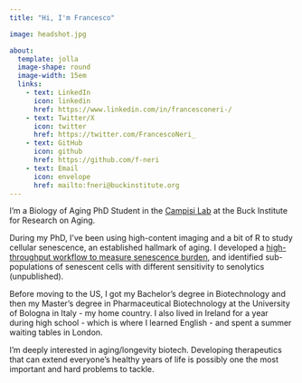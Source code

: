 ```yaml
---
title: "Hi, I'm Francesco"

image: headshot.jpg

about:
  template: jolla
  image-shape: round
  image-width: 15em
  links: 
    - text: LinkedIn
      icon: linkedin
      href: https://www.linkedin.com/in/francesconeri-/
    - text: Twitter/X
      icon: twitter
      href: https://twitter.com/FrancescoNeri_
    - text: GitHub
      icon: github
      href: https://github.com/f-neri
    - text: Email
      icon: envelope
      href: mailto:fneri@buckinstitute.org
---
```


I'm a Biology of Aging PhD Student in the [Campisi Lab](https://www.buckinstitute.org/lab/campisi-lab/) at the Buck Institute for Research on Aging.

During my PhD, I've been using high-content imaging and a bit of R to study cellular senescence, an established hallmark of aging. I developed a [high-throughput workflow to measure senescence burden](https://pubmed.ncbi.nlm.nih.gov/38187756/), and identified sub-populations of senescent cells with different sensitivity to senolytics (unpublished).

Before moving to the US, I got my Bachelor's degree in Biotechnology and then my Master's degree in Pharmaceutical Biotechnology at the University of Bologna in Italy - my home country. I also lived in Ireland for a year during high school - which is where I learned English - and spent a summer waiting tables in London.

I'm deeply interested in aging/longevity biotech. Developing therapeutics that can extend everyone's healthy years of life is possibly one the most important and hard problems to tackle.
